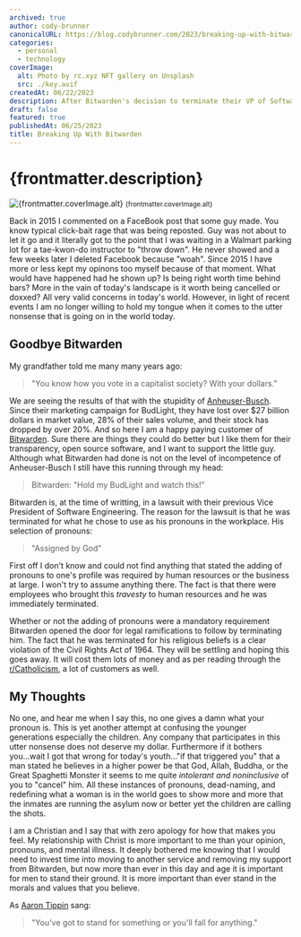 ```yaml
---
archived: true
author: cody-brunner
canonicalURL: https://blog.codybrunner.com/2023/breaking-up-with-bitwarden
categories:
  - personal
  - technology
coverImage:
  alt: Photo by rc.xyz NFT gallery on Unsplash
  src: ./key.avif
createdAt: 06/22/2023
description: After Bitwarden's decision to terminate their VP of Software due to his answer to preferred pronouns in the workplace, I have decided to move to a different password manager.
draft: false
featured: true
publishedAt: 06/25/2023
title: Breaking Up With Bitwarden
---
```



# {frontmatter.description}

<div class='flex flex-col items-center gap-2'>
	<Image
		alt={frontmatter.coverImage.alt}
		class='object-cover'
		fetchpriority='high'
		height={400}
		quality={100}
		src={heroImage}
		width={800}
	/>
	<small>{frontmatter.coverImage.alt}</small>
</div>

Back in 2015 I commented on a FaceBook post that some guy made. You know typical click-bait rage that was being reposted. Guy was not about to let it go and it literally got to the point that I was waiting in a Walmart parking lot for a tae-kwon-do instructor to "throw down". He never showed and a few weeks later I deleted Facebook because "woah". Since 2015 I have more or less kept my opinons too myself because of that moment. What would have happened had he shown up? Is being right worth time behind bars? More in the vain of today's landscape is it worth being cancelled or doxxed? All very valid concerns in today's world. However, in light of recent events I am no longer willing to hold my tongue when it comes to the utter nonsense that is going on in the world today.

## Goodbye Bitwarden

My grandfather told me many many years ago:

> "You know how you vote in a capitalist society? With your dollars."

We are seeing the results of that with the stupidity of [Anheuser-Busch](https://www.anheuser-busch.com). Since their marketing campaign for BudLight, they have lost over $27 billion dollars in market value, 28% of their sales volume, and their stock has dropped by over 20%. And so here I am a happy paying customer of [Bitwarden](https://bitwarden.com). Sure there are things they could do better but I like them for their transparency, open source software, and I want to support the little guy. Although what Bitwarden had done is not on the level of incompetence of Anheuser-Busch I still have this running through my head:

> Bitwarden: "Hold my BudLight and watch this!"

Bitwarden is, at the time of writting, in a lawsuit with their previous Vice President of Software Engineering. The reason for the lawsuit is that he was terminated for what he chose to use as his pronouns in the workplace. His selection of pronouns:

> "Assigned by God"

First off I don't know and could not find anything that stated the adding of pronouns to one's profile was required by human resources or the business at large. I won't try to assume anything there. The fact is that there were employees who brought this _travesty_ to human resources and he was immediately terminated.

Whether or not the adding of pronouns were a mandatory requirement Bitwarden opened the door for legal ramifications to follow by terminating him. The fact that he was terminated for his religious beliefs is a clear violation of the Civil Rights Act of 1964. They will be settling and hoping this goes away. It will cost them lots of money and as per reading through the [r/Catholicism](https://www.reddit.com/r/Catholicism/comments/147yk2w/lawsuit_password_company_bitwarden_fired_catholic/), a lot of customers as well.

## My Thoughts

No one, and hear me when I say this, no one gives a damn what your pronoun is. This is yet another attempt at confusing the younger generations especially the children. Any company that participates in this utter nonsense does not deserve my dollar. Furthermore if it bothers you...wait I got that wrong for today's youth..."if that triggered you" that a man stated he believes in a higher power be that God, Allah, Buddha, or the Great Spaghetti Monster it seems to me quite _intolerant and noninclusive_ of you to "cancel" him. All these instances of pronouns, dead-naming, and redefining what a woman is in the world goes to show more and more that the inmates are running the asylum now or better yet the children are calling the shots.

I am a Christian and I say that with zero apology for how that makes you feel. My relationship with Christ is more important to me than your opinion, pronouns, and mental illness. It deeply bothered me knowing that I would need to invest time into moving to another service and removing my support from Bitwarden, but now more than ever in this day and age it is important for men to stand their ground. It is more important than ever stand in the morals and values that you believe.

As [Aaron Tippin](https://www.youtube.com/watch?v=Z_s-Qk07KxA) sang:

> "You've got to stand for something or you'll fall for anything."

<Signature />
